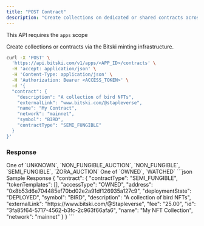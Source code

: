 ```yaml
---
title: "POST Contract"
description: "Create collections on dedicated or shared contracts across chains"
---
```


<Note>This API requires the `apps` scope</Note>

Create collections or contracts via the Bitski minting infrastructure.

<RequestExample>

```bash Request
curl -X 'POST' \
  'https://api.bitski.com/v1/apps/<APP_ID>/contracts' \
  -H 'accept: application/json' \
  -H 'Content-Type: application/json' \
  -H 'Authorization: Bearer <ACCESS_TOKEN>' \
  -d '{
  "contract": {
    "description": "A collection of bird NFTs",
    "externalLink": "www.bitski.com/@stapleverse",
    "name": "My Contract",
    "network": "mainnet",
    "symbol": "BIRD",
    "contractType": "SEMI_FUNGIBLE"
  }
}'
```

</RequestExample>

### Response

<ResponseField name="contract" type="Contract object" required>
  <Expandable title="properties">
    <ResponseField name="id" type="string" required/>
    <ResponseField name="deploymentState" type="string" required/>
    <ResponseField name="externalLink" type="string" required/>
    <ResponseField name="address" type="string" required/>
    <ResponseField name="network" type="string" required/>
    <ResponseField name="name" type="string" />
    <ResponseField name="description" type="string" />
    <ResponseField name="contractType" type="string">
      One of `UNKNOWN`, `NON_FUNGIBLE_AUCTION`, `NON_FUNGIBLE`, `SEMI_FUNGIBLE`, `ZORA_AUCTION`
    </ResponseField>
    <ResponseField name="tokenTemplates" type="array of objects" />
    <ResponseField name="fee" type="number" />
    <ResponseField name="accessType" type="string" required>
      One of `OWNED`, `WATCHED`
    </ResponseField>
  </Expandable>
</ResponseField>

<ResponseExample>
```json Sample Response
{
  "contract": {
    "contractType": "SEMI_FUNGIBLE",
    "tokenTemplates": [],
    "accessType": "OWNED",
    "address": "0x8b53d6e704485ef70bd02e2a91df126935a127c9",
    "deploymentState": "DEPLOYED",
    "symbol": "BIRD",
    "description": "A collection of bird NFTs",
    "externalLink": "https://www.bitski.com/@Stapleverse",
    "fee": "25.00",
    "id": "3fa85f64-5717-4562-b3fc-2c963f66afa6",
    "name": "My NFT Collection",
    "network": "mainnet"
  }
}
```
</ResponseExample>
